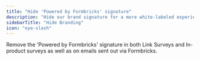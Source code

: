 ```yaml
---
title: "Hide 'Powered by Formbricks' signature"
description: "Hide our brand signature for a more white-labeled experience."
sidebarTitle: "Hide Branding"
icon: "eye-slash"
---
```


Remove the 'Powered by Formbricks' signature in both Link Surveys and In-product surveys as well as on emails sent out via Formbricks.
